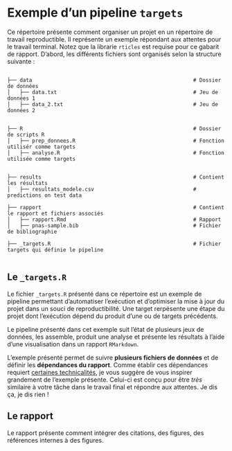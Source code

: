 # Exemple d'un pipeline `targets`

Ce répertoire présente comment organiser un projet en un répertoire de travail
reproductible. Il représente un exemple répondant aux attentes pour le travail terminal. 
Notez que la librarie `rticles` est requise pour ce gabarit de rapport.
D'abord, les différents fichiers sont organisés selon la structure suivante :

```

├── data                                                    # Dossier de données
│   ├── data.txt                                            # Jeu de données 1
│   ├── data_2.txt                                          # Jeu de données 2


├── R                                                       # Dossier de scripts R
│   ├── prep_donnees.R                                      # Fonction utilisér comme targets
│   ├── analyse.R                                           # Fonction utilisée comme targets


├── results                                                 # Contient les résultats 
│   ├── resultats_modele.csv                                # predictions on test data

├── rapport                                                 # Contient le rapport et fichiers associés
│   ├── rapport.Rmd                                         # Rapport
│   ├── pnas-sample.bib                                     # Fichier de bibliographie

├── _targets.R                                              # Fichier targets qui définie le pipeline


```


## Le `_targets.R`

Le fichier `_targets.R` présenté dans ce répertoire est un exemple de pipeline permettant
d'automatiser l'exécution et d'optimiser la mise à jour du projet dans un souci de reproductibilité.
Une target rerpésente une étape du projet dont l'exécution dépend du produit d'une ou de targets 
précédents.

Le pipeline présenté dans cet exemple suit l'état de plusieurs jeux de données, les assemble,
produit une analyse et présente les résultats à l'aide d'une visualisation dans un rapport `RMarkdown`.

L'exemple présenté permet de suivre **plusieurs fichiers de données** et de définir les
**dépendances du rapport**. Comme établir ces dépendances requiert [certaines technicalités](https://econumuds.github.io/BIO500/bloc4/#16), je vous suggère
de vous inspirer grandement de l'exemple présente. Celui-ci est conçu pour être *très*
similaire à votre tâche dans le travail final et répondre aux attentes. Je dis ça, je dis rien !


## Le rapport

Le rapport présente comment intégrer des citations, des figures, des références internes
à des figures.
